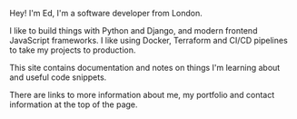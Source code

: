 Hey! I'm Ed, I'm a software developer from London.

I like to build things with Python and Django, and modern frontend JavaScript frameworks.
I like using Docker, Terraform and CI/CD pipelines to take my projects to production.

This site contains documentation and notes on things I'm learning about and useful code snippets.

There are links to more information about me, my portfolio and contact information at the top of the page.
